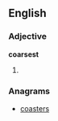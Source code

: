 ==English==

===Adjective===
'''coarsest'''

# {{superlative of|coarse}}

===Anagrams===
* [[coasters]]